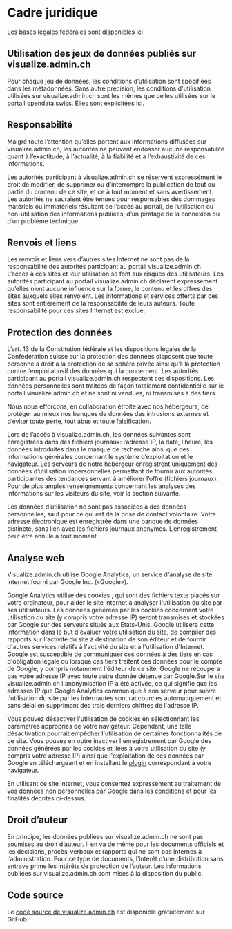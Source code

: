 
# Cadre juridique

Les bases légales fédérales sont disponibles [ici](https://www.admin.ch/gov/fr/accueil/conditions-utilisation.html)

## Utilisation des jeux de données publiés sur visualize.admin.ch

Pour chaque jeu de données, les conditions d’utilisation sont spécifiées dans les métadonnées. Sans autre précision, les conditions d'utilisation utilisées sur visualize.admin.ch sont les mêmes que celles utilisées sur le portail opendata.swiss. Elles sont explicitées [ici](https://opendata.swiss/fr/terms-of-use/).

## Responsabilité

Malgré toute l’attention qu’elles portent aux informations diffusées sur visualize.admin.ch, les autorités ne peuvent endosser aucune responsabilité quant à l’exactitude, à l’actualité, à la fiabilité et à l’exhaustivité de ces informations.

Les autorités participant à visualize.admin.ch se réservent expressément le droit de modifier, de supprimer ou d’interrompre la publication de tout ou partie du contenu de ce site, et ce à tout moment et sans avertissement. Les autorités ne sauraient être tenues pour responsables des dommages matériels ou immatériels résultant de l’accès au portail, de l’utilisation ou non-utilisation des informations publiées, d’un piratage de la connexion ou d’un problème technique.

## Renvois et liens

Les renvois et liens vers d’autres sites Internet ne sont pas de la responsabilité des autorités participant au portail visualize.admin.ch. L’accès à ces sites et leur utilisation se font aux risques des utilisateurs. Les autorités participant au portail visualize.admin.ch déclarent expressément qu’elles n’ont aucune influence sur la forme, le contenu et les offres des sites auxquels elles renvoient. Les informations et services offerts par ces sites sont entièrement de la responsabilité de leurs auteurs. Toute responsabilité pour ces sites Internet est exclue.

## Protection des données

L’art. 13 de la Constitution fédérale et les dispositions légales de la Confédération suisse sur la protection des données disposent que toute personne a droit à la protection de sa sphère privée ainsi qu’à la protection contre l’emploi abusif des données qui la concernent. Les autorités participant au portail visualize.admin.ch respectent ces dispositions. Les données personnelles sont traitées de façon totalement confidentielle sur le portail visualize.admin.ch et ne sont ni vendues, ni transmises à des tiers.

Nous nous efforçons, en collaboration étroite avec nos hébergeurs, de protéger au mieux nos banques de données des intrusions externes et d’éviter toute perte, tout abus et toute falsification.

Lors de l’accès à visualize.admin.ch, les données suivantes sont enregistrées dans des fichiers journaux: l’adresse IP, la date, l’heure, les données introduites dans le masque de recherche ainsi que des informations générales concernant le système d’exploitation et le navigateur. Les serveurs de notre hébergeur enregistrent uniquement des données d’utilisation impersonnelles permettant de fournir aux autorités participantes des tendances servant à améliorer l’offre (fichiers journaux). Pour de plus amples renseignements concernant les analyses des informations sur les visiteurs du site, voir la section suivante.

Les données d’utilisation ne sont pas associées à des données personnelles, sauf pour ce qui est de la prise de contact volontaire. Votre adresse électronique est enregistrée dans une banque de données distincte, sans lien avec les fichiers journaux anonymes. L’enregistrement peut être annulé à tout moment.

## Analyse web

Visualize.admin.ch utilise Google Analytics, un service d'analyse de site internet fourni par Google Inc. («Google»).

Google Analytics utilise des cookies , qui sont des fichiers texte placés sur votre ordinateur, pour aider le site internet à analyser l'utilisation du site par ses utilisateurs. Les données générées par les cookies concernant votre utilisation du site (y compris votre adresse IP) seront transmises et stockées par Google sur des serveurs situés aux Etats-Unis. Google utilisera cette information dans le but d'évaluer votre utilisation du site, de compiler des rapports sur l'activité du site à destination de son éditeur et de fournir d'autres services relatifs à l'activité du site et à l'utilisation d'Internet. Google est susceptible de communiquer ces données à des tiers en cas d'obligation légale ou lorsque ces tiers traitent ces données pour le compte de Google, y compris notamment l'éditeur de ce site. Google ne recoupera pas votre adresse IP avec toute autre donnée détenue par Google.Sur le site visualize.admin.ch l'anonymisation IP a été activée, ce qui signifie que les adresses IP que Google Analytics communique à son serveur pour suivre l'utilisation du site par les internautes sont raccourcies automatiquement et sans délai en supprimant des trois derniers chiffres de l'adresse IP.

Vous pouvez désactiver l'utilisation de cookies en sélectionnant les paramètres appropriés de votre navigateur. Cependant, une telle désactivation pourrait empêcher l'utilisation de certaines fonctionnalités de ce site. Vous pouvez en outre inactiver l'enregistrement par Google des données générées par les cookies et liées à votre utilisation du site (y compris votre adresse IP) ainsi que l'exploitation de ces données par Google en téléchargeant et en installant le [plugin](http://tools.google.com/dlpage/gaoptout?hl=fr) correspondant à votre navigateur.

En utilisant ce site internet, vous consentez expressément au traitement de vos données non personnelles par Google dans les conditions et pour les finalités décrites ci-dessus.

## Droit d’auteur

En principe, les données publiées sur visualize.admin.ch ne sont pas soumises au droit d’auteur. Il en va de même pour les documents officiels et les décisions, procès-verbaux et rapports qui ne sont pas internes à l’administration. Pour ce type de documents, l’intérêt d’une distribution sans entrave prime les intérêts de protection de l’auteur. Les informations publiées sur visualize.admin.ch sont mises à la disposition du public.

## Code source

Le [code source de visualize.admin.ch](https://github.com/visualize-admin/visualization-tool) est disponible gratuitement sur GitHub.
